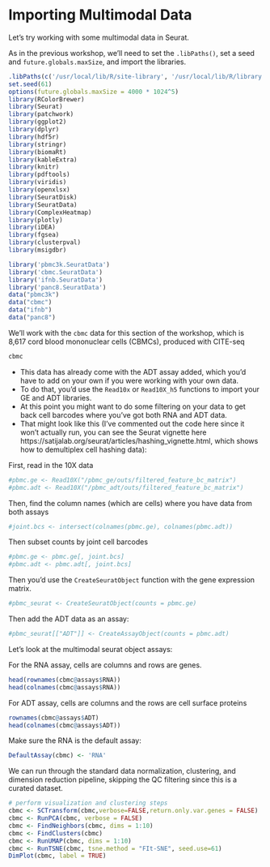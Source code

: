 # Importing Multimodal Data

Let's try working with some multimodal data in Seurat.

As in the previous workshop, we'll need to set the `.libPaths()`, set a seed and `future.globals.maxSize`, and import the libraries.

```r
.libPaths(c('/usr/local/lib/R/site-library', '/usr/local/lib/R/library'))
set.seed(61)
options(future.globals.maxSize = 4000 * 1024^5)
library(RColorBrewer)
library(Seurat)
library(patchwork)
library(ggplot2)
library(dplyr)
library(hdf5r)
library(stringr)
library(biomaRt)
library(kableExtra)
library(knitr)
library(pdftools)
library(viridis)
library(openxlsx)
library(SeuratDisk)
library(SeuratData)
library(ComplexHeatmap)
library(plotly)
library(iDEA)
library(fgsea)
library(clusterpval)
library(msigdbr)

library('pbmc3k.SeuratData')
library('cbmc.SeuratData')
library('ifnb.SeuratData')
library('panc8.SeuratData')
data("pbmc3k")
data("cbmc")
data("ifnb")
data("panc8")

```

We'll work with the `cbmc` data for this section of the workshop, which is 8,617 cord blood mononuclear cells (CBMCs), produced with CITE-seq 
```r
cbmc
```

- This data has already come with the ADT assay added, which you'd have to add on your own if you were working with your own data.
- To do that, you'd use the `Read10x` or `Read10X_h5` functions to import your GE and ADT libraries. 
- At this point you might want to do some filtering on your data to get back cell barcodes where you've got both RNA and ADT data.
- That might look like this (I've commented out the code here since it won't actually run, you can see the Seurat vignette here https://satijalab.org/seurat/articles/hashing_vignette.html, which shows how to demultiplex cell hashing data):

First, read in the 10X data
```r
#pbmc.ge <- Read10X("/pbmc_ge/outs/filtered_feature_bc_matrix")
#pbmc.adt <- Read10X("/pbmc_adt/outs/filtered_feature_bc_matrix")
```

Then, find the column names (which are cells) where you have data from both assays
```r
#joint.bcs <- intersect(colnames(pbmc.ge), colnames(pbmc.adt))
```

Then subset counts by joint cell barcodes
```r
#pbmc.ge <- pbmc.ge[, joint.bcs]
#pbmc.adt <- pbmc.adt[, joint.bcs]
```

Then you'd use the `CreateSeuratObject` function with the gene expression matrix.
```r
#pbmc_seurat <- CreateSeuratObject(counts = pbmc.ge)
```

Then add the ADT data as an assay:
```r
#pbmc_seurat[["ADT"]] <- CreateAssayObject(counts = pbmc.adt)
```

Let's look at the multimodal seurat object assays:    

For the RNA assay, cells are columns and rows are genes.
```r
head(rownames(cbmc@assays$RNA))
head(colnames(cbmc@assays$RNA))
```

For ADT assay, cells are columns and the rows are cell surface proteins
```r
rownames(cbmc@assays$ADT)
head(colnames(cbmc@assays$ADT))
```

Make sure the RNA is the default assay:
```r
DefaultAssay(cbmc) <- 'RNA'
```

We can run through the standard data normalization, clustering, and dimension reduction pipeline, skipping the QC filtering since this is a curated dataset.
```r
# perform visualization and clustering steps
cbmc <- SCTransform(cbmc,verbose=FALSE,return.only.var.genes = FALSE)
cbmc <- RunPCA(cbmc, verbose = FALSE)
cbmc <- FindNeighbors(cbmc, dims = 1:10)
cbmc <- FindClusters(cbmc)
cbmc <- RunUMAP(cbmc, dims = 1:10)
cbmc <- RunTSNE(cbmc, tsne.method = "FIt-SNE", seed.use=61)
DimPlot(cbmc, label = TRUE)
```
